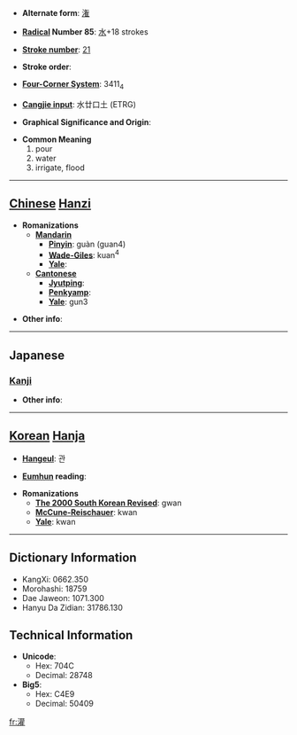 * '''Alternate form''': [[潅]]

* '''[[Wiktionary:Chinese radical index| Radical]] Number 85''': [[Wiktionary:Chinese radical index 水|水]]+18 strokes

* '''[[Wiktionary:Chinese total strokes index|Stroke number]]''': [[Wiktionary:Chinese total strokes index 21|21]]

* '''Stroke order''': 

* '''[[Wiktionary:Chinese four corner index|Four-Corner System]]''': 3411<sub>4</sub>

* '''[[Wiktionary:Chinese Cangjie index|Cangjie input]]''': 水廿口土 (ETRG)

* '''Graphical Significance and Origin''': 

* '''Common Meaning'''
*#pour
*# water
*# irrigate, flood


----

== [[Chinese]] [[Hanzi]] ==

* '''Romanizations'''
** '''[[Mandarin]]'''
*** '''[[Pinyin]]''': guàn (guan4)
*** '''[[Wade-Giles]]''': kuan<sup>4</sup>
*** '''[[Yale]]''': 
** '''[[Cantonese]]'''
*** '''[[Jyutping]]''':
*** '''[[Penkyamp]]''': 
*** '''[[Yale]]''': gun3

* '''Other info''': 

----

==Japanese==
===[[Kanji]]===
{{kanji|on readings=[[かん]] (kan)
|kun readings=[[そそぐ]] (sosogu)
}}

* '''Other info''':  

----

== [[Korean]] [[Hanja]] ==

* '''[[Hangeul]]''': 관

* '''[[Eumhun]] reading''': 

* '''Romanizations'''
** '''[[The 2000 South Korean Revised Romanization|The 2000 South Korean Revised]]''': gwan
** '''[[McCune-Reischauer]]''': kwan
** '''[[Yale]]''': kwan

----

== Dictionary Information ==

* KangXi: 0662.350
* Morohashi: 18759
* Dae Jaweon: 1071.300
* Hanyu Da Zidian: 31786.130

== Technical Information ==

* '''Unicode''':
** Hex: 704C
** Decimal: 28748
* '''Big5''':
** Hex: C4E9
** Decimal: 50409

[[fr:灌]]